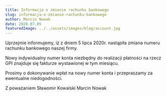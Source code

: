 ---
title: Informacja o zmienie rachunku bankowego
slug: informacja-o-zmianie-rachunku-bankowego
author: Marcin Nowak
date: 2020.07.05
featuredImage: ../../assets/images/blog/account.jpg
---

Uprzejmie informujemy, iż z dniem 5 lipca 2020r. nastąpiła zmiana numeru rachunku bankowego naszej firmy.

Nowy indywidualny numer konta niezbędny do realizacji płatności na rzecz GPI znajduje się fakturze wystawionej w tym miesiącu.

Prosimy o dokonywanie wpłat na nowy numer konta i przepraszamy za ewentualne niedogodności.

Z poważaniem
Sławomir Kowalski
Marcin Nowak
